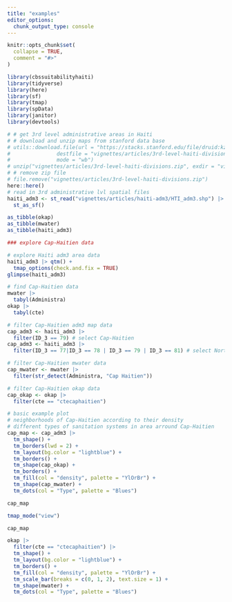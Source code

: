 ```yaml
---
title: "examples"
editor_options: 
  chunk_output_type: console
---
```


```r
knitr::opts_chunk$set(
  collapse = TRUE,
  comment = "#>"
)
```

```r
library(cbssuitabilityhaiti)
library(tidyverse)
library(here)
library(sf)
library(tmap)
library(spData)
library(janitor)
library(devtools)
```

```r
# # get 3rd level administrative areas in Haiti
# # download and unzip maps from stanford data base
# utils::download.file(url = "https://stacks.stanford.edu/file/druid:kz179wf4778/data.zip?download=true",
#               destfile = "vignettes/articles/3rd-level-haiti-divisions.zip",
#               mode = "wb")
# unzip("vignettes/articles/3rd-level-haiti-divisions.zip", exdir = "vignettes/articles/haiti-adm3")
# # remove zip file
# file.remove("vignettes/articles/3rd-level-haiti-divisions.zip")
here::here()
# read in 3rd administrative lvl spatial files
haiti_adm3 <- st_read("vignettes/articles/haiti-adm3/HTI_adm3.shp") |>
  st_as_sf()

as_tibble(okap)
as_tibble(mwater)
as_tibble(haiti_adm3)
```

```r
### explore Cap-Haitien data

# explore Haiti adm3 area data
haiti_adm3 |> qtm() +
  tmap_options(check.and.fix = TRUE)
glimpse(haiti_adm3)

# find Cap-Haitien data
mwater |>
  tabyl(Administra)
okap |>
  tabyl(cte)
```

```r
# filter Cap-Haitien adm3 map data
cap_adm3 <- haiti_adm3 |>
  filter(ID_3 == 79) # select Cap-Haitien
cap_adm3 <- haiti_adm3 |>
  filter(ID_3 == 77|ID_3 == 78 | ID_3 == 79 | ID_3 == 81) # select North

# filter Cap-Haitien mwater data
cap_mwater <- mwater |>
  filter(str_detect(Administra, "Cap Haitien"))

# filter Cap-Haitien okap data
cap_okap <- okap |>
  filter(cte == "ctecaphaitien")

# basic example plot
# neighborhoods of Cap-Haitien according to their density
# different types of sanitation systems in area arround Cap-Haitien
cap_map <- cap_adm3 |>
  tm_shape() +
  tm_borders(lwd = 2) +
  tm_layout(bg.color = "lightblue") +
  tm_borders() +
  tm_shape(cap_okap) +
  tm_borders() +
  tm_fill(col = "density", palette = "YlOrBr") +
  tm_shape(cap_mwater) +
  tm_dots(col = "Type", palette = "Blues")

cap_map

tmap_mode("view")

cap_map

okap |>
  filter(cte == "ctecaphaitien") |>
  tm_shape() +
  tm_layout(bg.color = "lightblue") +
  tm_borders() +
  tm_fill(col = "density", palette = "YlOrBr") +
  tm_scale_bar(breaks = c(0, 1, 2), text.size = 1) +
  tm_shape(mwater) +
  tm_dots(col = "Type", palette = "Blues")

```
